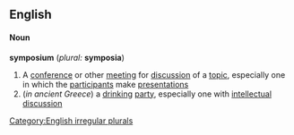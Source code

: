 ==English==
====Noun====
'''symposium''' (''plural:'' '''symposia''')
{{wikipedia}}
#A [[conference]] or other [[meeting]] for [[discussion]] of a [[topic]], especially one in which the [[participant]]s make [[presentation]]s
#(''in ancient Greece'') a [[drinking]] [[party]], especially one with [[intellectual]] [[discussion]]
[[Category:English irregular plurals]]